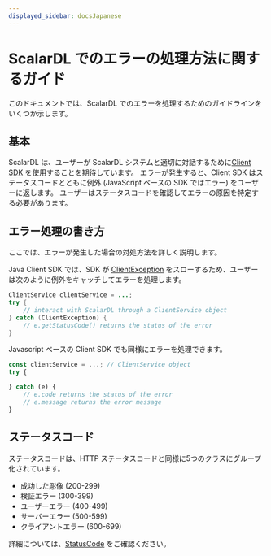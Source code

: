 ```yaml
---
displayed_sidebar: docsJapanese
---
```


# ScalarDL でのエラーの処理方法に関するガイド


<TranslationBanner />

このドキュメントでは、ScalarDL でのエラーを処理するためのガイドラインをいくつか示します。

## 基本

ScalarDL は、ユーザーが ScalarDL システムと適切に対話するために[Client SDK](implementation.mdx#client-sdk) を使用することを期待しています。
エラーが発生すると、Client SDK はステータスコードとともに例外 (JavaScript ベースの SDK ではエラー) をユーザーに返します。
ユーザーはステータスコードを確認してエラーの原因を特定する必要があります。

## エラー処理の書き方

ここでは、エラーが発生した場合の対処方法を詳しく説明します。

Java Client SDK では、SDK が [ClientException](https://scalar-labs.github.io/scalardl/javadoc/latest/client/com/scalar/dl/client/Exception/ClientException.html) をスローするため、ユーザーは次のように例外をキャッチしてエラーを処理します。

```java
ClientService clientService = ...;
try {
    // interact with ScalarDL through a ClientService object
} catch (ClientException) {
    // e.getStatusCode() returns the status of the error
}
```

Javascript ベースの Client SDK でも同様にエラーを処理できます。

```javascript
const clientService = ...; // ClientService object
try {

} catch (e) {
    // e.code returns the status of the error
    // e.message returns the error message
}

```

## ステータスコード

ステータスコードは、HTTP ステータスコードと同様に5つのクラスにグループ化されています。

* 成功した彫像 (200-299)
* 検証エラー (300-399)
* ユーザーエラー (400-499)
* サーバーエラー (500-599)
* クライアントエラー (600-699)

詳細については、[StatusCode](https://scalar-labs.github.io/scalardl/javadoc/latest/common/com/scalar/dl/ledger/service/StatusCode.html) をご確認ください。
